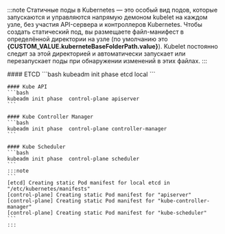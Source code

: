 



:::note
Статичные поды в Kubernetes — это особый вид подов, которые запускаются и управляются напрямую демоном kubelet на каждом узле, без участия API-сервера и контроллеров Kubernetes. Чтобы создать статический под, вы размещаете файл-манифест в определённой директории на узле (по умолчанию это **{CUSTOM_VALUE.kuberneteBaseFolderPath.value}**). Kubelet постоянно следит за этой директорией и автоматически запускает или перезапускает поды при обнаружении изменений в этих файлах.
:::

<Tabs groupId="install-type">

  <TabItem value='HardWay'>
    <ETCDSetup />
    <KubeAPISetup />
    <ControllerManagerSetup />
    <SchedulerSetup />
  </TabItem>

  <TabItem value='Kubeadm'>
    #### ETCD
    ```bash
    kubeadm init phase  etcd local
    ```

    #### Kube API
    ```bash
    kubeadm init phase  control-plane apiserver
    ```

    #### Kube Controller Manager
    ```bash
    kubeadm init phase  control-plane controller-manager
    ```

    #### Kube Scheduler
    ```bash
    kubeadm init phase  control-plane scheduler
    ```
    :::note
    ```
    [etcd] Creating static Pod manifest for local etcd in "/etc/kubernetes/manifests"
    [control-plane] Creating static Pod manifest for "apiserver"
    [control-plane] Creating static Pod manifest for "kube-controller-manager"
    [control-plane] Creating static Pod manifest for "kube-scheduler"
    ```
    :::
  </TabItem>
</Tabs>
